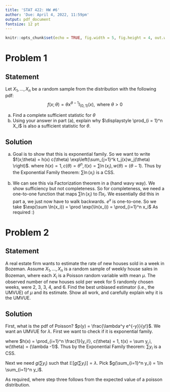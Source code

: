 ```yaml
---
title: 'STAT 422: HW #6'
author: 'Due: April 4, 2022, 11:59pm'
output: pdf_document
fontsize: 12 pt
---
```


```r
knitr::opts_chunk$set(echo = TRUE, fig.width = 5, fig.height = 4, out.width = "0.45\\linewidth", fig.align = "center")
```

# Problem 1
## Statement
Let $X_1,...,X_n$ be a random sample from the distribution with the following pdf: $$f(x;\theta) = \theta x^{\theta -1}I_{(0,1)}(x), \text{ where } \theta > 0$$

  a. Find a complete sufficient statistic for $\theta$  
  b. Using your answer in part (a), explain why $\displaystyle \prod_{i = 1}^n X_i$ is also a sufficient statistic for $\theta$. 
   
## Solution

a. Goal is to show that this is exponential family. 
So we want to write $f(x;\theta) = h(x) c(\theta) \exp\left(\sum_{j=1}^k t_j(x)w_j(\theta) \right)$.
\begin{align*}
f(x;\theta) &= \prod_{i=1}^n \theta x_i^{\theta -1} \\
&= \prod_{i=1}^n \theta \exp\left( (\theta -1) \ln(x_i) \right) \\
&= \theta^n \exp\left( \sum_{i=1}^n \ln(x_i)(\theta - 1) \right) \\
\end{align*}
where $h(x) = 1, c(\theta) = \theta^n, t(x) = \sum \ln(x_i), w(\theta) = (\theta -1)$.
Thus by the Exponential Family theorem: $\sum \ln(x_i)$ is a CSS.

b. We can see this via Factorization theorem in a (hand wavy way). We show sufficiency but not completeness. So for completeness, we need a one-to-one function that maps $\sum \ln(x_i)$ to $\prod x_i$.
We essentially did this in part a, we just now have to walk backwards. 
$e^x$ is one-to-one. So we take $\exp(\sum \ln(x_i)) = \prod \exp(\ln(x_i)) = \prod_{i=1}^n x_i$
As required :)






# Problem 2
## Statement

A real estate firm wants to estimate the rate of new houses sold in a week in Bozeman. Assume $X_1,...,X_n$ is a random sample of weekly house sales in Bozeman, where each $X_i$ is a Poisson random variable with mean $\mu$. The observed number of new houses sold per week for 5 randomly chosen weeks, were 2, 3, 3, 4, and 6. Find the best unbiased estimator (i.e., the UMVUE) of $\mu$ and its estimate. Show all work, and carefully explain why it is the UMVUE.    

## Solution

First, what is the pdf of Poisson? $p(y) = \frac{\lambda^y e^{-y}}{y!}$.
We want an UMVUE for $\lambda$. 
First we want to check if it is exponential family.

\begin{align*}
p(y; \lambda) &= \prod_{i=1}^n \frac{\lambda^{y_i} e^{-y_i}}{y_i!}\\
&= \prod_{i=1}^n \frac{1}{y_i!} \lambda^{y_i} e^{-y_i} \\
&= \prod_{i=1}^n \frac{1}{y_i!} \exp( y_i \ln(\lambda) - y_i )\\
&= \prod_{i=1}^n \frac{1}{y_i!} \exp( (\lambda - 1)y_i)\\
&= \left(\prod_{i=1}^n \frac{1}{y_i!}\right) \left( \exp( \sum_{i=1}^n(\lambda - 1)y_i) \right)\\
\end{align*}

where $h(x) = \prod_{i=1}^n \frac{1}{y_i!}, c(\theta) = 1, t(x) = \sum y_i, w(\theta) = (\lambda -1)$.
Thus by the Exponential Family theorem: $\sum y_i$ is a CSS.

Next we need $g(\sum y_i)$ such that $\mathbb{E}[g(\sum y_i)] = \lambda$.
Pick $g(\sum_{i=1}^n y_i) = 1/n \sum_{i=1}^n y_i$. 

\begin{align*}
\mathbb{E}[g(\sum y_i)] &= \mathbb{E}[1/n \sum_{i=1}^n y_i] \\
&= 1/n \sum_{i=1}^n \mathbb{E}[y_i] \\
&= 1/n \sum_{i=1}^n \lambda \\
&= \lambda
\end{align*}

As required,
where step three follows from the expected value of a poisson distribution.



  